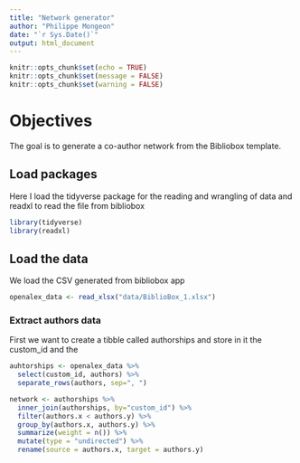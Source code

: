 ```yaml
---
title: "Network generator"
author: "Philippe Mongeon"
date: "`r Sys.Date()`"
output: html_document
---
```


```r
knitr::opts_chunk$set(echo = TRUE)
knitr::opts_chunk$set(message = FALSE)
knitr::opts_chunk$set(warning = FALSE)

```

# Objectives

The goal is to generate a co-author network from the Bibliobox template.

## Load packages

Here I load the tidyverse package for the reading and wrangling of data and readxl to read the file from bibliobox

```r
library(tidyverse)
library(readxl)
```

## Load the data

We load the CSV generated from bibliobox app

```r

openalex_data <- read_xlsx("data/BiblioBox_1.xlsx")
```

### Extract authors data

First we want to create a tibble called authorships and store in it the custom_id and the

```r
auhtorships <- openalex_data %>% 
  select(custom_id, authors) %>% 
  separate_rows(authors, sep=", ")
```

```r
network <- authorships %>% 
  inner_join(authorships, by="custom_id") %>% 
  filter(authors.x < authors.y) %>%
  group_by(authors.x, authors.y) %>%
  summarize(weight = n()) %>% 
  mutate(type = "undirected") %>% 
  rename(source = authors.x, target = authors.y)
```
